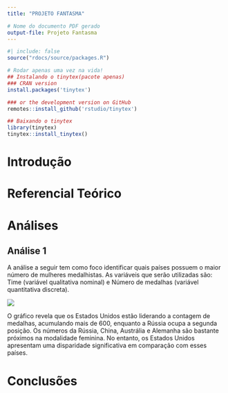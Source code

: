 ```yaml
---
title: "PROJETO FANTASMA"

# Nome do documento PDF gerado
output-file: Projeto Fantasma
---
```


```r
#| include: false
source("rdocs/source/packages.R")
```

```r
# Rodar apenas uma vez na vida!
## Instalando o tinytex(pacote apenas)
### CRAN version
install.packages('tinytex')

### or the development version on GitHub
remotes::install_github('rstudio/tinytex')

## Baixando o tinytex
library(tinytex)
tinytex::install_tinytex()
```

# Introdução

# Referencial Teórico

# Análises

## Análise 1

A análise a seguir tem como foco identificar quais países possuem o maior número de mulheres medalhistas. As variáveis que serão utilizadas são: Time (variável qualitativa nominal) e Número de medalhas (variável quantitativa discreta).

![](grafico1.jpg){fig-align="center"}

O gráfico revela que os Estados Unidos estão liderando a contagem de medalhas, acumulando mais de 600, enquanto a Rússia ocupa a segunda posição. Os números da Rússia, China, Austrália e Alemanha são bastante próximos na modalidade feminina. No entanto, os Estados Unidos apresentam uma disparidade significativa em comparação com esses países.

# Conclusões
